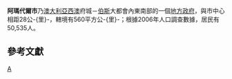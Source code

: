 {{Infobox Australian Place 
| type = lga 
| name     = 阿瑪代爾市
| state    = wa
| image    = Armadale LGA WA.png
| imagesize = 180
| caption  = 
| pop      = 55,432
| pop_footnotes = （2008年）<ref>{{cite web|url=http://www.abs.gov.au/ausstats/abs@.nsf/Products/3218.0~2007-08~Main+Features~Western+Australia?OpenDocument|title=Regional Population Growth, Australia, 2007–08 - Western Australia|author=Australian Bureau of Statistics|date=2008-03-31|accessdate=2009-10-11|archive-date=2010-02-09|archive-url=https://web.archive.org/web/20100209065014/http://www.abs.gov.au/ausstats/abs@.nsf/Products/3218.0~2007-08~Main+Features~Western+Australia?OpenDocument|dead-url=no}}</ref>
| area     = 559.5
| est      = 1894年
| mayor    = Linton Reynolds
| seat     = 阿瑪代爾
| region   = [[伯斯|伯斯]]
| logo     = <!-- 檔案不存在 Armadale.png ，可從英文維基百科取得 -->
| url      = http://www.armadale.wa.gov.au
| stategov = 阿瑪代爾、達令嶺
| fedgov   = Canning
}}

'''阿瑪代爾市'''乃[[澳大利亞|澳大利亞]][[西澳大利亞州|西澳]]府城－[[伯斯|伯斯]]大都會內東南部的一個[[地方政府區域|地方政府]]，與市中心相距28公-{里}-，轄境有560平方公-{里}-；根據2006年人口調查數據，居民有50,535人。

==參考文獻==
{{reflist}}

{{coord|32|9|11|S|116|0|54|E|source:plwiki_region:AU_type:city|display=title}}
[[Category:西澳大利亞州城市|A]]